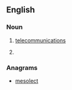 {{also|télécoms}}
==English==

===Noun===
{{head|en|noun plural form}}

# {{lb|en|informal}} [[telecommunications]]
# {{plural of|telecom|lang=en}}

===Anagrams===
* [[mesolect#English|mesolect]]